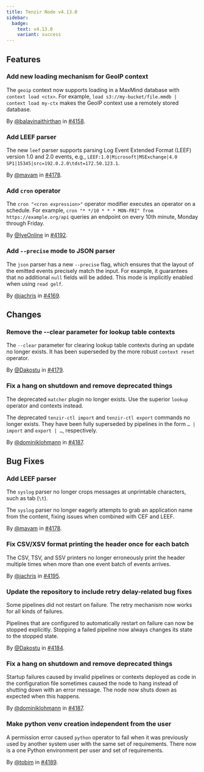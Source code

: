 ```yaml
---
title: Tenzir Node v4.13.0
sidebar:
  badge:
    text: v4.13.0
    variant: success
---
```


## Features

### Add new loading mechanism for GeoIP context

The `geoip` context now supports loading in a MaxMind database with `context
load <ctx>`. For example, `load s3://my-bucket/file.mmdb | context load my-ctx`
makes the GeoIP context use a remotely stored database.

By [@balavinaithirthan](https://github.com/balavinaithirthan) in [#4158](https://github.com/tenzir/tenzir/pull/4158).

### Add LEEF parser

The new `leef` parser supports parsing Log Event Extended Format (LEEF) version
1.0 and 2.0 events, e.g.,
`LEEF:1.0|Microsoft|MSExchange|4.0 SP1|15345|src=192.0.2.0\tdst=172.50.123.1`.

By [@mavam](https://github.com/mavam) in [#4178](https://github.com/tenzir/tenzir/pull/4178).

### Add `cron` operator

The `cron "<cron expression>"` operator modifier executes an operator
on a schedule.
For example, `cron "* */10 * * * MON-FRI" from https://example.org/api`
queries an endpoint on every 10th minute, Monday through Friday.

By [@IyeOnline](https://github.com/IyeOnline) in [#4192](https://github.com/tenzir/tenzir/pull/4192).

### Add `--precise` mode to JSON parser

The `json` parser has a new `--precise` flag, which ensures that the layout of
the emitted events precisely match the input. For example, it guarantees that no
additional `null` fields will be added. This mode is implicitly enabled when
using `read gelf`.

By [@jachris](https://github.com/jachris) in [#4169](https://github.com/tenzir/tenzir/pull/4169).

## Changes

### Remove the --clear parameter for lookup table contexts

The `--clear` parameter for clearing lookup table contexts during an update no
longer exists. It has been superseded by the more robust `context reset`
operator.

By [@Dakostu](https://github.com/Dakostu) in [#4179](https://github.com/tenzir/tenzir/pull/4179).

### Fix a hang on shutdown and remove deprecated things

The deprecated `matcher` plugin no longer exists. Use the superior `lookup`
operator and contexts instead.

The deprecated `tenzir-ctl import` and `tenzir-ctl export` commands no longer
exists. They have been fully superseded by pipelines in the form `… | import`
and `export | …`, respectively.

By [@dominiklohmann](https://github.com/dominiklohmann) in [#4187](https://github.com/tenzir/tenzir/pull/4187).

## Bug Fixes

### Add LEEF parser

The `syslog` parser no longer crops messages at unprintable characters, such as
tab (`\t`).

The `syslog` parser no longer eagerly attempts to grab an application name from
the content, fixing issues when combined with CEF and LEEF.

By [@mavam](https://github.com/mavam) in [#4178](https://github.com/tenzir/tenzir/pull/4178).

### Fix CSV/XSV format printing the header once for each batch

The CSV, TSV, and SSV printers no longer erroneously print the header multiple
times when more than one event batch of events arrives.

By [@jachris](https://github.com/jachris) in [#4195](https://github.com/tenzir/tenzir/pull/4195).

### Update the repository to include retry delay-related bug fixes

Some pipelines did not restart on failure. The retry mechanism now works for all
kinds of failures.

Pipelines that are configured to automatically restart on failure can now be
stopped explicitly. Stopping a failed pipeline now always changes its state to
the stopped state.

By [@Dakostu](https://github.com/Dakostu) in [#4184](https://github.com/tenzir/tenzir/pull/4184).

### Fix a hang on shutdown and remove deprecated things

Startup failures caused by invalid pipelines or contexts deployed as code in the
configuration file sometimes caused the node to hang instead of shutting down
with an error message. The node now shuts down as expected when this happens.

By [@dominiklohmann](https://github.com/dominiklohmann) in [#4187](https://github.com/tenzir/tenzir/pull/4187).

### Make python venv creation independent from the user

A permission error caused `python` operator to fail when it was previously used
by another system user with the same set of requirements. There now is a one
Python environment per user and set of requirements.

By [@tobim](https://github.com/tobim) in [#4189](https://github.com/tenzir/tenzir/pull/4189).
